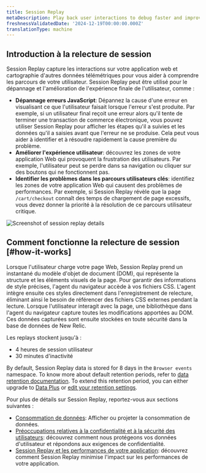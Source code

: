 ```yaml
---
title: Session Replay
metaDescription: Play back user interactions to debug faster and improve page performance.
freshnessValidatedDate: '2024-12-19T00:00:00.000Z'
translationType: machine
---
```


## Introduction à la relecture de session

Session Replay capture les interactions sur votre application web et cartographie d&apos;autres données télémétriques pour vous aider à comprendre les parcours de votre utilisateur. Session Replay peut être utilisé pour le dépannage et l&apos;amélioration de l&apos;expérience finale de l&apos;utilisateur, comme :

* **Dépannage erreurs JavaScript**: Dépannez la cause d&apos;une erreur en visualisant ce que l&apos;utilisateur faisait lorsque l&apos;erreur s&apos;est produite. Par exemple, si un utilisateur final reçoit une erreur alors qu&apos;il tente de terminer une transaction de commerce électronique, vous pouvez utiliser Session Replay pour afficher les étapes qu&apos;il a suivies et les données qu&apos;il a saisies avant que l&apos;erreur ne se produise. Cela peut vous aider à identifier et à résoudre rapidement la cause première du problème.
* **Améliorer l&apos;expérience utilisateur**: découvrez les zones de votre application Web qui provoquent la frustration des utilisateurs. Par exemple, l&apos;utilisateur peut se perdre dans sa navigation ou cliquer sur des boutons qui ne fonctionnent pas.
* **Identifier les problèmes dans les parcours utilisateurs clés**: identifiez les zones de votre application Web qui causent des problèmes de performances. Par exemple, si Session Replay révèle que la page `/cart/checkout` connaît des temps de chargement de page excessifs, vous devez donner la priorité à la résolution de ce parcours utilisateur critique.

<img title="Session replay details" alt="Screenshot of session replay details" src="/images/session_replay_player.webp" />

## Comment fonctionne la relecture de session [#how-it-works]

Lorsque l&apos;utilisateur charge votre page Web, Session Replay prend un instantané du modèle d&apos;objet de document (DOM), qui représente la structure et les éléments visuels de la page. Pour garantir des informations de style précises, l&apos;agent du navigateur accède à vos fichiers CSS. L&apos;agent intègre ensuite ces styles directement dans l&apos;enregistrement de relecture, éliminant ainsi le besoin de référencer des fichiers CSS externes pendant la lecture. Lorsque l&apos;utilisateur interagit avec la page, une bibliothèque dans l&apos;agent du navigateur capture toutes les modifications apportées au DOM. Ces données capturées sont ensuite stockées en toute sécurité dans la base de données de New Relic.

Les replays stockent jusqu&apos;à :

* 4 heures de session utilisateur
* 30 minutes d&apos;inactivité

By default, Session Replay data is stored for 8 days in the `Browser events` namespace. To know more about default retention periods, refer to [data retention documentation](/docs/data-apis/manage-data/manage-data-retention/#retention-periods). To extend this retention period, you can either upgrade to [Data Plus](/docs/accounts/accounts-billing/new-relic-one-pricing-billing/data-ingest-billing/#data-prices) or [edit your retention settings](/docs/data-apis/manage-data/manage-data-retention/#adjust-retention).

Pour plus de détails sur Session Replay, reportez-vous aux sections suivantes :

* [Consommation de données](/docs/browser/browser-monitoring/browser-pro-features/session-replay/additional-information/#data-consumption): Afficher ou projeter la consommation de données.
* [Préoccupations relatives à la confidentialité et à la sécurité des utilisateurs](/docs/browser/browser-monitoring/browser-pro-features/session-replay/additional-information/#data-security): découvrez comment nous protégeons vos données d&apos;utilisateur et répondons aux exigences de confidentialité.
* [Session Replay et les performances de votre application](/docs/browser/browser-monitoring/browser-pro-features/session-replay/additional-information/#app-performance): découvrez comment Session Replay minimise l&apos;impact sur les performances de votre application.